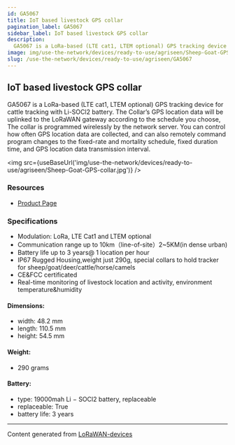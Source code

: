 ```yaml
---
id: GA5067
title: IoT based livestock GPS collar
pagination_label: GA5067
sidebar_label: IoT based livestock GPS collar
description:
  GA5067 is a LoRa-based (LTE cat1, LTEM optional) GPS tracking device for cattle tracking with Li-SOCl2 battery. The Collar’s GPS location data will be uplinked to the LoRaWAN gateway according to the schedule you choose, The collar is programmed wirelessly by the network server. You can control how often GPS location data are collected, and can also remotely command program changes to the fixed-rate and mortality schedule, fixed duration time, and GPS location data transmission interval.
image: img/use-the-network/devices/ready-to-use/agriseen/Sheep-Goat-GPS-collar.jpg
slug: /use-the-network/devices/ready-to-use/agriseen/GA5067
---
```



## IoT based livestock GPS collar

  GA5067 is a LoRa-based (LTE cat1, LTEM optional) GPS tracking device for cattle tracking with Li-SOCl2 battery. The Collar’s GPS location data will be uplinked to the LoRaWAN gateway according to the schedule you choose, The collar is programmed wirelessly by the network server. You can control how often GPS location data are collected, and can also remotely command program changes to the fixed-rate and mortality schedule, fixed duration time, and GPS location data transmission interval.

<img src={useBaseUrl('img/use-the-network/devices/ready-to-use/agriseen/Sheep-Goat-GPS-collar.jpg')} />

### Resources

- [Product Page](https://www.lpwanspace.com/products/iot-based-livestock-gps-collar)

### Specifications

- Modulation: LoRa, LTE Cat1 and LTEM optional
- Communication range up to 10km（line-of-site）2~5KM(in dense urban)
- Battery life up to 3 years@ 1 location per hour
- IP67 Rugged Housing,weight just 290g, special collars to hold tracker for sheep/goat/deer/cattle/horse/camels
- CE&FCC certificated
- Real-time monitoring of livestock location and activity, environment temperature&humidity

#### Dimensions:

- width: 48.2 mm
- length: 110.5 mm
- height: 54.5 mm

#### Weight:

- 290 grams

#### Battery:

- type: 19000mah Li − SOCl2 battery, replaceable
- replaceable: True
- battery life: 3 years

---

Content generated from [LoRaWAN-devices](https://github.com/TheThingsNetwork/lorawan-devices)
